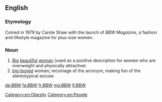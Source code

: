 ==English==
{{wikipedia|Big Beautiful Woman}}

===Etymology===
Coined in 1979 by Carole Shaw with the launch of ''BBW Magazine'', a fashion and lifestyle magazine for plus-size women.

===Noun===
{{en-noun}}

# [[big|Big]] [[beautiful]] [[woman]] (used as a positive description for women who are overweight and physically attractive)
# [[big-boned]] woman; recoinage of the acronym, making fun of the stereotypical excuse

[[Category:en:Obesity]]
[[Category:en:People]]

[[de:BBW]]
[[fa:BBW]]
[[fr:BBW]]
[[mg:BBW]]
[[fi:BBW]]